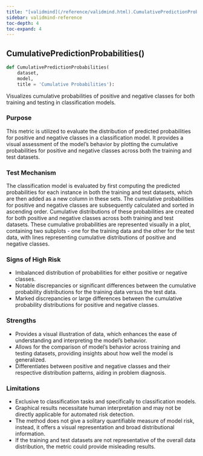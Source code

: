 ```yaml
---
title: "[validmind](/reference/validmind.html).CumulativePredictionProbabilities"
sidebar: validmind-reference
toc-depth: 4
toc-expand: 4
---
```


## CumulativePredictionProbabilities[()]{.muted}

<!-- function.qmd.jinja2 - function signature -->

```python
def CumulativePredictionProbabilities(
    dataset,
    model,
    title = 'Cumulative Probabilities'):
```

Visualizes cumulative probabilities of positive and negative classes for both training and testing in classification models.

### Purpose

This metric is utilized to evaluate the distribution of predicted probabilities for positive and negative classes in a classification model. It provides a visual assessment of the model's behavior by plotting the cumulative probabilities for positive and negative classes across both the training and test datasets.

### Test Mechanism

The classification model is evaluated by first computing the predicted probabilities for each instance in both the training and test datasets, which are then added as a new column in these sets. The cumulative probabilities for positive and negative classes are subsequently calculated and sorted in ascending order. Cumulative distributions of these probabilities are created for both positive and negative classes across both training and test datasets. These cumulative probabilities are represented visually in a plot, containing two subplots - one for the training data and the other for the test data, with lines representing cumulative distributions of positive and negative classes.

### Signs of High Risk

- Imbalanced distribution of probabilities for either positive or negative classes.
- Notable discrepancies or significant differences between the cumulative probability distributions for the training data versus the test data.
- Marked discrepancies or large differences between the cumulative probability distributions for positive and negative classes.

### Strengths

- Provides a visual illustration of data, which enhances the ease of understanding and interpreting the model's behavior.
- Allows for the comparison of model's behavior across training and testing datasets, providing insights about how well the model is generalized.
- Differentiates between positive and negative classes and their respective distribution patterns, aiding in problem diagnosis.

### Limitations

- Exclusive to classification tasks and specifically to classification models.
- Graphical results necessitate human interpretation and may not be directly applicable for automated risk detection.
- The method does not give a solitary quantifiable measure of model risk, instead, it offers a visual representation and broad distributional information.
- If the training and test datasets are not representative of the overall data distribution, the metric could provide misleading results.
